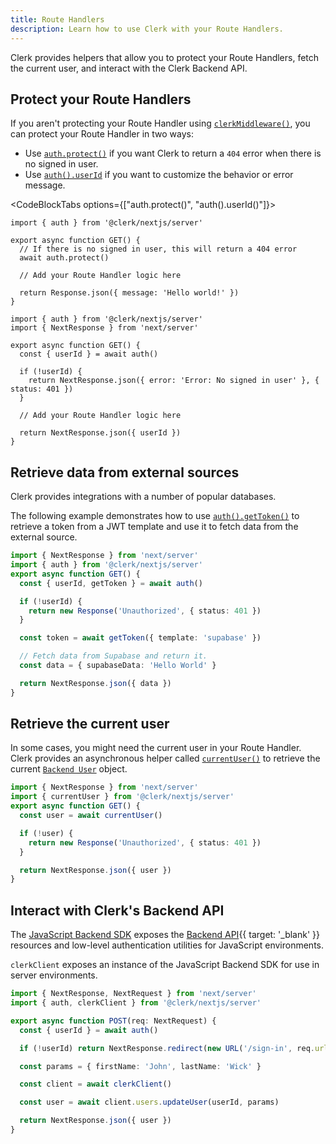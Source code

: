 ```yaml
---
title: Route Handlers
description: Learn how to use Clerk with your Route Handlers.
---
```


Clerk provides helpers that allow you to protect your Route Handlers, fetch the current user, and interact with the Clerk Backend API.

## Protect your Route Handlers

If you aren't protecting your Route Handler using [`clerkMiddleware()`](/docs/references/nextjs/clerk-middleware), you can protect your Route Handler in two ways:

- Use [`auth.protect()`](/docs/references/nextjs/auth#protect) if you want Clerk to return a `404` error when there is no signed in user.
- Use [`auth().userId`](/docs/references/nextjs/auth#retrieving-user-id) if you want to customize the behavior or error message.

<CodeBlockTabs options={["auth.protect()", "auth().userId()"]}>
  ```tsx {{ filename: 'app/api/route.ts' }}
  import { auth } from '@clerk/nextjs/server'

  export async function GET() {
    // If there is no signed in user, this will return a 404 error
    await auth.protect()

    // Add your Route Handler logic here

    return Response.json({ message: 'Hello world!' })
  }
  ```

  ```tsx {{ filename: 'app/api/route.ts' }}
  import { auth } from '@clerk/nextjs/server'
  import { NextResponse } from 'next/server'

  export async function GET() {
    const { userId } = await auth()

    if (!userId) {
      return NextResponse.json({ error: 'Error: No signed in user' }, { status: 401 })
    }

    // Add your Route Handler logic here

    return NextResponse.json({ userId })
  }
  ```
</CodeBlockTabs>

## Retrieve data from external sources

Clerk provides integrations with a number of popular databases.

The following example demonstrates how to use [`auth().getToken()`](/docs/references/backend/types/auth-object#get-token) to retrieve a token from a JWT template and use it to fetch data from the external source.

```ts {{ filename: 'app/api/route.ts' }}
import { NextResponse } from 'next/server'
import { auth } from '@clerk/nextjs/server'
export async function GET() {
  const { userId, getToken } = await auth()

  if (!userId) {
    return new Response('Unauthorized', { status: 401 })
  }

  const token = await getToken({ template: 'supabase' })

  // Fetch data from Supabase and return it.
  const data = { supabaseData: 'Hello World' }

  return NextResponse.json({ data })
}
```

## Retrieve the current user

In some cases, you might need the current user in your Route Handler. Clerk provides an asynchronous helper called [`currentUser()`](/docs/references/nextjs/current-user) to retrieve the current [`Backend User`](/docs/references/backend/types/backend-user) object.

```ts {{ filename: 'app/api/route.ts' }}
import { NextResponse } from 'next/server'
import { currentUser } from '@clerk/nextjs/server'
export async function GET() {
  const user = await currentUser()

  if (!user) {
    return new Response('Unauthorized', { status: 401 })
  }

  return NextResponse.json({ user })
}
```

## Interact with Clerk's Backend API

The [JavaScript Backend SDK](/docs/references/backend/overview) exposes the [Backend API](/docs/reference/backend-api){{ target: '_blank' }} resources and low-level authentication utilities for JavaScript environments.

`clerkClient` exposes an instance of the JavaScript Backend SDK for use in server environments.

```ts {{ filename: 'app/api/route.ts' }}
import { NextResponse, NextRequest } from 'next/server'
import { auth, clerkClient } from '@clerk/nextjs/server'

export async function POST(req: NextRequest) {
  const { userId } = await auth()

  if (!userId) return NextResponse.redirect(new URL('/sign-in', req.url))

  const params = { firstName: 'John', lastName: 'Wick' }

  const client = await clerkClient()

  const user = await client.users.updateUser(userId, params)

  return NextResponse.json({ user })
}
```
